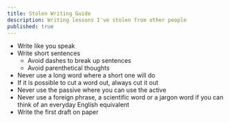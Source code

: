 ```yaml
---
title: Stolen Writing Guide
description: Writing lessons I've stolen from other people
published: true
---
```


- Write like you speak
- Write short sentences
    - Avoid dashes to break up sentences
    - Avoid parenthetical thoughts
- Never use a long word where a short one will do
- If it is possible to cut a word out, always cut it out
- Never use the passive where you can use the active
- Never use a foreign phrase, a scientific word or a jargon word if you can think of an everyday English equivalent
- Write the first draft on paper